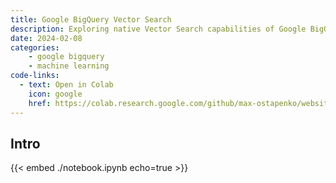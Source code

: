 ```yaml
---
title: Google BigQuery Vector Search
description: Exploring native Vector Search capabilities of Google BigQuery
date: 2024-02-08
categories:
    - google bigquery
    - machine learning
code-links:
  - text: Open in Colab
    icon: google
    href: https://colab.research.google.com/github/max-ostapenko/website-source/blob/main/src/posts/bigquery_vector_search/notebook.ipynb
---
```


## Intro

{{< embed ./notebook.ipynb echo=true >}}
